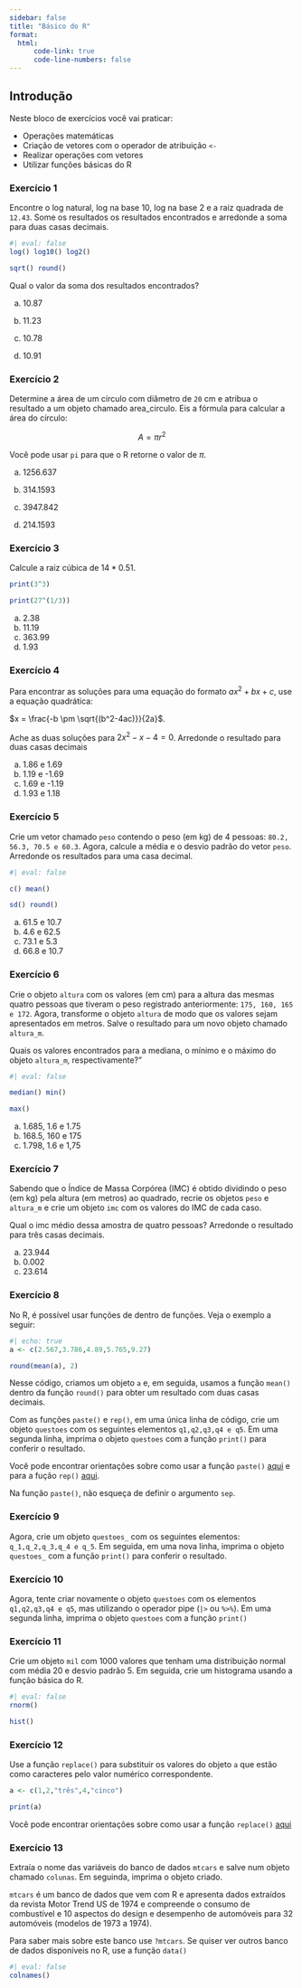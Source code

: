 ```yaml
---
sidebar: false
title: "Básico do R"
format: 
  html:
      code-link: true
      code-line-numbers: false
---
```


## Introdução

Neste bloco de exercícios você vai praticar:

-   Operações matemáticas
-   Criação de vetores com o operador de atribuição `<-`
-   Realizar operações com vetores
-   Utilizar funções básicas do R

### Exercício 1

Encontre o log natural, log na base 10, log na base 2 e a raiz quadrada de `12.43`. Some os resultados os resultados encontrados e arredonde a soma para duas casas decimais.

::: callout-tip
```r
#| eval: false
log() log10() log2()

sqrt() round()
```
:::

Qual o valor da soma dos resultados encontrados?

a)  10.87

b)  11.23

c)  10.78

d)  10.91

### Exercício 2

Determine a área de um círculo com diâmetro de `20` cm e atribua o resultado a um objeto chamado area_circulo. Eis a fórmula para calcular a área do círculo:

$$ A = \pi r^2 $$

::: callout-tip
Você pode usar `pi` para que o R retorne o valor de $\pi$.
:::

a)  1256.637

b)  314.1593

c)  3947.842

d)  214.1593

### Exercício 3

Calcule a raiz cúbica de $14*0.51$.

::: callout-tip
```r
print(3^3)

print(27^(1/3)) 
```
:::

a)  2.38
b)  11.19
c)  363.99
d)  1.93

### Exercício 4

Para encontrar as soluções para uma equação do formato $ax^{2} + bx + c$, use a equação quadrática:

$x = \frac{-b \pm \sqrt{(b^2-4ac)}}{2a}$.

Ache as duas soluções para $2x^2-x-4=0$. Arredonde o resultado para duas casas decimais

a)  1.86 e 1.69
b)  1.19 e -1.69
c)  1.69 e -1.19
d)  1.93 e 1.18

### Exercício 5

Crie um vetor chamado `peso` contendo o peso (em kg) de 4 pessoas: `80.2, 56.3, 70.5 e 60.3`. Agora, calcule a média e o desvio padrão do vetor `peso`. Arredonde os resultados para uma casa decimal.

::: callout-tip
```r
#| eval: false

c() mean()

sd() round()
```
:::

a)  61.5 e 10.7
b)  4.6 e 62.5
c)  73.1 e 5.3
d)  66.8 e 10.7

### Exercício 6

Crie o objeto `altura` com os valores (em cm) para a altura das mesmas quatro pessoas que tiveram o peso registrado anteriormente: `175, 160, 165 e 172`. Agora, transforme o objeto `altura` de modo que os valores sejam apresentados em metros. Salve o resultado para um novo objeto chamado `altura_m`.

Quais os valores encontrados para a mediana, o mínimo e o máximo do objeto `altura_m`, respectivamente?"

::: callout-tip
```r
#| eval: false

median() min() 

max()
```
:::

a)  1.685, 1.6 e 1.75
b)  168.5, 160 e 175
c)  1.798, 1.6 e 1,75

### Exercício 7

Sabendo que o Índice de Massa Corpórea (IMC) é obtido dividindo o peso (em kg) pela altura (em metros) ao quadrado, recrie os objetos `peso` e `altura_m` e crie um objeto `imc` com os valores do IMC de cada caso.

Qual o imc médio dessa amostra de quatro pessoas? Arredonde o resultado para três casas decimais.

a)  23.944
b)  0.002
c)  23.614

### Exercício 8

No R, é possível usar funções de dentro de funções. Veja o exemplo a seguir:

```r
#| echo: true
a <- c(2.567,3.786,4.89,5.765,9.27) 

round(mean(a), 2) 
```

Nesse código, criamos um objeto `a` e, em seguida, usamos a função `mean()` dentro da função `round()` para obter um resultado com duas casas decimais.

Com as funções `paste()` e `rep()`, em uma única linha de código, crie um objeto `questoes` com os seguintes elementos `q1,q2,q3,q4 e q5`. Em uma segunda linha, imprima o objeto `questoes` com a função `print()` para conferir o resultado.

::: callout-tip
Você pode encontrar orientações sobre como usar a função `paste()` [aqui](https://www.statology.org/r-paste/ "paste()") e para a fução `rep()` [aqui](https://www.statology.org/rep-function-in-r/ "rep()").

Na função `paste()`, não esqueça de definir o argumento `sep`.
:::

### Exercício 9

Agora, crie um objeto `questoes_` com os seguintes elementos: `q_1,q_2,q_3,q_4 e q_5`. Em seguida, em uma nova linha, imprima o objeto `questoes_` com a função `print()` para conferir o resultado.

### Exercício 10

Agora, tente criar novamente o objeto `questoes` com os elementos `q1,q2,q3,q4 e q5`, mas utilizando o operador pipe (`|>` ou `%>%`). Em uma segunda linha, imprima o objeto `questoes` com a função `print()`

### Exercício 11

Crie um objeto `mil` com 1000 valores que tenham uma distribuição normal com média 20 e desvio padrão 5. Em seguida, crie um histograma usando a função básica do R.

::: callout-tip
```r
#| eval: false
rnorm()

hist()
```
:::

### Exercício 12

Use a função `replace()` para substituir os valores do objeto `a` que estão como caracteres pelo valor numérico correspondente.

```r
a <- c(1,2,"três",4,"cinco")

print(a)
```

::: callout-tip
Você pode encontrar orientações sobre como usar a função `replace()` [aqui](https://www.statology.org/replace-function-in-r/ "replace()")
:::

### Exercício 13

Extraía o nome das variáveis do banco de dados `mtcars` e salve num objeto chamado `colunas`. Em seguinda, imprima o objeto criado.

`mtcars` é um banco de dados que vem com R e apresenta dados extraídos da revista Motor Trend US de 1974 e compreende o consumo de combustível e 10 aspectos do design e desempenho de automóveis para 32 automóveis (modelos de 1973 a 1974).

Para saber mais sobre este banco use `?mtcars`. Se quiser ver outros banco de dados disponíveis no R, use a função `data()`

::: callout-tip
```r
#| eval: false
colnames()
```
:::
